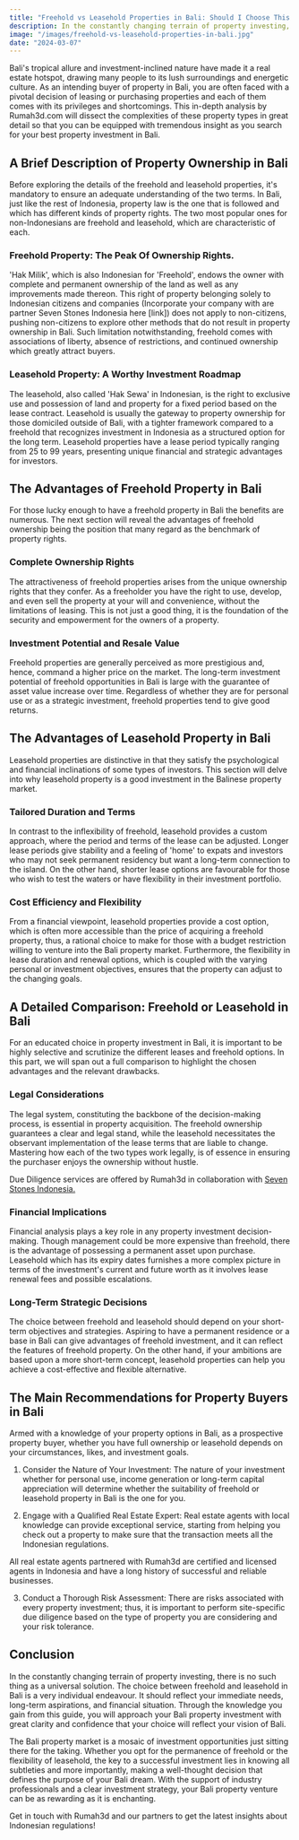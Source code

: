 ```yaml
---
title: "Freehold vs Leasehold Properties in Bali: Should I Choose This One or That One?"
description: In the constantly changing terrain of property investing, there is no such thing as a universal solution. The choice between freehold and leasehold in Bali is a very individual endeavour. It should reflect your immediate needs, long-term aspirations, and financial situation. Through the knowledge you gain from this guide, you will approach your Bali property investment with great clarity and confidence that your choice will reflect your vision of Bali.
image: "/images/freehold-vs-leasehold-properties-in-bali.jpg"
date: "2024-03-07"
---
```


Bali's tropical allure and investment-inclined nature have made it a real estate hotspot, drawing many people to its lush surroundings and energetic culture. As an intending buyer of property in Bali, you are often faced with a pivotal decision of leasing or purchasing properties and each of them comes with its privileges and shortcomings. This in-depth analysis by Rumah3d.com will dissect the complexities of these property types in great detail so that you can be equipped with tremendous insight as you search for your best property investment in Bali.


## A Brief Description of Property Ownership in Bali

Before exploring the details of the freehold and leasehold properties, it's mandatory to ensure an adequate understanding of the two terms. In Bali, just like the rest of Indonesia, property law is the one that is followed and which has different kinds of property rights. The two most popular ones for non-Indonesians are freehold and leasehold, which are characteristic of each.


### Freehold Property: The Peak Of Ownership Rights.

'Hak Milik', which is also Indonesian for 'Freehold', endows the owner with complete and permanent ownership of the land as well as any improvements made thereon. This right of property belonging solely to Indonesian citizens and companies (Incorporate your company with are partner Seven Stones Indonesia here \[link]) does not apply to non-citizens, pushing non-citizens to explore other methods that do not result in property ownership in Bali. Such limitation notwithstanding, freehold comes with associations of liberty, absence of restrictions, and continued ownership which greatly attract buyers.


### Leasehold Property: A Worthy Investment Roadmap

The leasehold, also called 'Hak Sewa' in Indonesian, is the right to exclusive use and possession of land and property for a fixed period based on the lease contract. Leasehold is usually the gateway to property ownership for those domiciled outside of Bali, with a tighter framework compared to a freehold that recognizes investment in Indonesia as a structured option for the long term. Leasehold properties have a lease period typically ranging from 25 to 99 years, presenting unique financial and strategic advantages for investors.


## The Advantages of Freehold Property in Bali

For those lucky enough to have a freehold property in Bali the benefits are numerous. The next section will reveal the advantages of freehold ownership being the position that many regard as the benchmark of property rights.


### Complete Ownership Rights

The attractiveness of freehold properties arises from the unique ownership rights that they confer. As a freeholder you have the right to use, develop, and even sell the property at your will and convenience, without the limitations of leasing. This is not just a good thing, it is the foundation of the security and empowerment for the owners of a property.


### Investment Potential and Resale Value

Freehold properties are generally perceived as more prestigious and, hence, command a higher price on the market. The long-term investment potential of freehold opportunities in Bali is large with the guarantee of asset value increase over time. Regardless of whether they are for personal use or as a strategic investment, freehold properties tend to give good returns.


## The Advantages of Leasehold Property in Bali

Leasehold properties are distinctive in that they satisfy the psychological and financial inclinations of some types of investors. This section will delve into why leasehold property is a good investment in the Balinese property market.


### Tailored Duration and Terms

In contrast to the inflexibility of freehold, leasehold provides a custom approach, where the period and terms of the lease can be adjusted. Longer lease periods give stability and a feeling of 'home' to expats and investors who may not seek permanent residency but want a long-term connection to the island. On the other hand, shorter lease options are favourable for those who wish to test the waters or have flexibility in their investment portfolio.


### Cost Efficiency and Flexibility

From a financial viewpoint, leasehold properties provide a cost option, which is often more accessible than the price of acquiring a freehold property, thus, a rational choice to make for those with a budget restriction willing to venture into the Bali property market. Furthermore, the flexibility in lease duration and renewal options, which is coupled with the varying personal or investment objectives, ensures that the property can adjust to the changing goals.


## A Detailed Comparison: Freehold or Leasehold in Bali

For an educated choice in property investment in Bali, it is important to be highly selective and scrutinize the different leases and freehold options. In this part, we will span out a full comparison to highlight the chosen advantages and the relevant drawbacks.


### Legal Considerations

The legal system, constituting the backbone of the decision-making process, is essential in property acquisition. The freehold ownership guarantees a clear and legal stand, while the leasehold necessitates the observant implementation of the lease terms that are liable to change. Mastering how each of the two types work legally, is of essence in ensuring the purchaser enjoys the ownership without hustle.

Due Diligence services are offered by Rumah3d in collaboration with [Seven Stones Indonesia.](https://sevenstonesindonesia.com/)


### Financial Implications

Financial analysis plays a key role in any property investment decision-making. Though management could be more expensive than freehold, there is the advantage of possessing a permanent asset upon purchase. Leasehold which has its expiry dates furnishes a more complex picture in terms of the investment's current and future worth as it involves lease renewal fees and possible escalations.


### Long-Term Strategic Decisions

The choice between freehold and leasehold should depend on your short-term objectives and strategies. Aspiring to have a permanent residence or a base in Bali can give advantages of freehold investment, and it can reflect the features of freehold property. On the other hand, if your ambitions are based upon a more short-term concept, leasehold properties can help you achieve a cost-effective and flexible alternative.


## The Main Recommendations for Property Buyers in Bali

Armed with a knowledge of your property options in Bali, as a prospective property buyer, whether you have full ownership or leasehold depends on your circumstances, likes, and investment goals.

1. Consider the Nature of Your Investment: The nature of your investment whether for personal use, income generation or long-term capital appreciation will determine whether the suitability of freehold or leasehold property in Bali is the one for you.

2. Engage with a Qualified Real Estate Expert: Real estate agents with local knowledge can provide exceptional service, starting from helping you check out a property to make sure that the transaction meets all the Indonesian regulations.

All real estate agents partnered with Rumah3d are certified and licensed agents in Indonesia and have a long history of successful and reliable businesses.

3. Conduct a Thorough Risk Assessment: There are risks associated with every property investment; thus, it is important to perform site-specific due diligence based on the type of property you are considering and your risk tolerance.


## Conclusion

In the constantly changing terrain of property investing, there is no such thing as a universal solution. The choice between freehold and leasehold in Bali is a very individual endeavour. It should reflect your immediate needs, long-term aspirations, and financial situation. Through the knowledge you gain from this guide, you will approach your Bali property investment with great clarity and confidence that your choice will reflect your vision of Bali.

The Bali property market is a mosaic of investment opportunities just sitting there for the taking. Whether you opt for the permanence of freehold or the flexibility of leasehold, the key to a successful investment lies in knowing all subtleties and more importantly, making a well-thought decision that defines the purpose of your Bali dream. With the support of industry professionals and a clear investment strategy, your Bali property venture can be as rewarding as it is enchanting.

Get in touch with Rumah3d and our partners to get the latest insights about Indonesian regulations!
